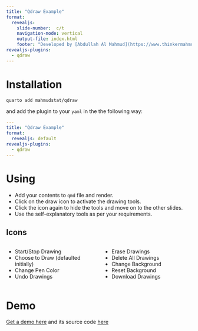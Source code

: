 ```yaml
---
title: "Qdraw Example"
format:
  revealjs:
    slide-number:  c/t
    navigation-mode: vertical
    output-file: index.html
    footer: "Developed by [Abdullah Al Mahmud](https://www.thinkermahmud.com)"
revealjs-plugins:
  - qdraw
---
```


# Installation

``` bash
quarto add mahmudstat/qdraw
```

and add the plugin to your `yaml` in the the following way:

``` yaml
---
title: "Qdraw Example"
format:
  revealjs: default
revealjs-plugins:
  - qdraw
---
```

# Using

- Add your contents to `qmd` file and render.
- Click on the draw icon <i class="fas fa-pen-nib"></i> to activate the drawing tools.
- Click the icon again to hide the tools and move on to the other slides.
- Use the self-explanatory tools as per your requirements.

## Icons

:::: {.columns}

::: {.column width="50%"}
- <i style="font-weight: bold; color: red;" class="fas fa-pen-nib"></i> Start/Stop Drawing
- <i style="font-weight: bold;" class="fas fa-marker"></i> Choose to Draw (defaulted initially)
- <i style="font-weight: bold;" class="fas fa-eye-dropper"></i> Change Pen Color
- <i style="font-weight: bold; color: green;" class="fas fa-undo"></i> Undo Drawings
:::

::: {.column width="50%"}
- <i style="font-weight: bold; color: red;" class="fas fa-eraser"></i> Erase Drawings
- <i style="font-weight: bold; color: red;" class="fas fa-trash"></i> Delete All Drawings
- <i style="font-weight: bold; color: green;"  class="fas fa-fill-drip"></i> Change Background
- <i style="font-weight: bold; color: red;"  class="fas fa-fill-drip"></i> Reset Background
- <i style="font-weight: bold; color: green;" class="fas fa-download"></i> Download Drawings
:::

::::




# Demo

[Get a demo here](https://www.thinkermahmud.com/qdraw) and its source code [here](https://github.com/mahmudstat/qdraw/blob/main/example.qmd)

